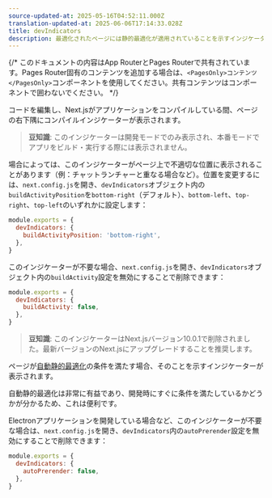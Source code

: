 ```yaml
---
source-updated-at: 2025-05-16T04:52:11.000Z
translation-updated-at: 2025-06-06T17:14:33.028Z
title: devIndicators
description: 最適化されたページには静的最適化が適用されていることを示すインジケーターが表示されます。ここではその無効化方法を説明します。
---
```


{/* このドキュメントの内容はApp RouterとPages Routerで共有されています。Pages Router固有のコンテンツを追加する場合は、`<PagesOnly>コンテンツ</PagesOnly>`コンポーネントを使用してください。共有コンテンツはコンポーネントで囲わないでください。 */}

<AppOnly>

コードを編集し、Next.jsがアプリケーションをコンパイルしている間、ページの右下隅にコンパイルインジケーターが表示されます。

> **豆知識**: このインジケーターは開発モードでのみ表示され、本番モードでアプリをビルド・実行する際には表示されません。

場合によっては、このインジケーターがページ上で不適切な位置に表示されることがあります（例：チャットランチャーと重なる場合など）。位置を変更するには、`next.config.js`を開き、`devIndicators`オブジェクト内の`buildActivityPosition`を`bottom-right`（デフォルト）、`bottom-left`、`top-right`、`top-left`のいずれかに設定します：

```js filename="next.config.js"
module.exports = {
  devIndicators: {
    buildActivityPosition: 'bottom-right',
  },
}
```

このインジケーターが不要な場合、`next.config.js`を開き、`devIndicators`オブジェクト内の`buildActivity`設定を無効にすることで削除できます：

```js filename="next.config.js"
module.exports = {
  devIndicators: {
    buildActivity: false,
  },
}
```

</AppOnly>

<PagesOnly>

> **豆知識**: このインジケーターはNext.jsバージョン10.0.1で削除されました。最新バージョンのNext.jsにアップグレードすることを推奨します。

ページが[自動静的最適化](/docs/pages/building-your-application/rendering/automatic-static-optimization)の条件を満たす場合、そのことを示すインジケーターが表示されます。

自動静的最適化は非常に有益であり、開発時にすぐに条件を満たしているかどうかが分かるため、これは便利です。

Electronアプリケーションを開発している場合など、このインジケーターが不要な場合は、`next.config.js`を開き、`devIndicators`内の`autoPrerender`設定を無効にすることで削除できます：

```js filename="next.config.js"
module.exports = {
  devIndicators: {
    autoPrerender: false,
  },
}
```

</PagesOnly>